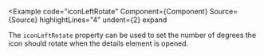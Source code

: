 
<Example
  code="iconLeftRotate"
  Component={Component}
  Source={Source}
  highlightLines="4"
  undent={2}
  expand
>
  The `iconLeftRotate` property can be used to set the number of degrees the
  icon should rotate when the details element is opened.
</Example>
